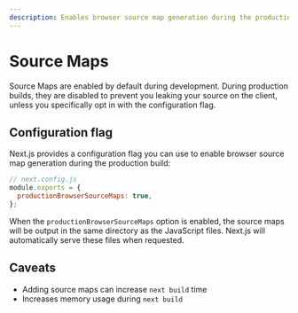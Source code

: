 ```yaml
---
description: Enables browser source map generation during the production build.
---
```


# Source Maps

Source Maps are enabled by default during development. During production builds, they are disabled to prevent you leaking your source on the client, unless you specifically opt in with the configuration flag.

## Configuration flag

Next.js provides a configuration flag you can use to enable browser source map generation during the production build:

```js
// next.config.js
module.exports = {
  productionBrowserSourceMaps: true,
};
```

When the `productionBrowserSourceMaps` option is enabled, the source maps will be output in the same directory as the JavaScript files. Next.js will automatically serve these files when requested.

## Caveats

- Adding source maps can increase `next build` time
- Increases memory usage during `next build`

